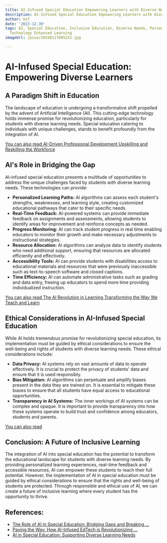 ```yaml
---
title: AI-Infused Special Education Empowering Learners with Diverse Needs
description: AI-Infused Special Education Empowering Learners with Diverse Needs
author: Usf
date: '2023-12-30'
tags: AI, Special Education, Inclusive Education, Diverse Needs, Personalized Learning,
  Technology Enhanced Learning
imageUrl: /pixa/20240117095251.jpg

---
```

# AI-Infused Special Education: Empowering Diverse Learners

## A Paradigm Shift in Education
The landscape of education is undergoing a transformative shift propelled by  the advent of Artificial Intelligence (AI).  This cutting-edge technology holds immense promise for revolutionizing education, particularly for students with diverse learning needs.  Special education catering to individuals with  unique challenges, stands to benefit profoundly from the integration of AI.

[You can also read AI-Driven Professional Development Upskilling and Reskilling the Workforce](AI-Driven%20Professional%20Development%20Upskilling%20and%20Reskilling%20the%20Workforce)


## AI's Role  in  Bridging the Gap
AI-infused special education presents a multitude of  opportunities to address the unique challenges faced by students  with diverse learning needs.  These technologies can provide:

- **Personalized  Learning Paths:** AI algorithms can assess each student's strengths, weaknesses,  and learning style, creating customized educational pathways that cater to their specific needs.
- **Real-Time Feedback:** AI-powered systems can provide immediate feedback on assignments and assessments, allowing students to identify areas for improvement and reinforce concepts as needed.
-  **Progress Monitoring:** AI can  track student  progress in real time enabling educators to monitor their growth and make necessary adjustments to instructional strategies.
-  **Resource Allocation:** AI algorithms can analyze data to identify students who need additional support, ensuring that resources are allocated efficiently and effectively.
-  **Accessibility Tools:** AI can provide students with disabilities access to educational materials  and resources that were previously inaccessible such  as text-to-speech software and closed captions.
- **Time Efficiency:** AI can automate administrative tasks such as grading and data entry,  freeing up educators to spend more time providing individualized  instruction.

[You can also  read The AI Revolution in Learning Transforming the Way We Teach and  Learn](The%20AI%20Revolution%20in%20Learning%20Transforming%20the%20Way%20We%20Teach%20and%20Learn)


## Ethical Considerations in AI-Infused Special Education
While AI holds tremendous promise  for revolutionizing special education, its implementation must be guided by ethical considerations to  ensure the well-being and rights of students with diverse learning needs. These  ethical considerations include:

- **Data Privacy:** AI systems rely on vast  amounts of data to operate effectively.  It is crucial to protect the privacy of students' data and ensure that it is used responsibly.
- **Bias Mitigation:** AI algorithms  can perpetuate  and amplify biases present in the data they are trained on.  It  is essential to mitigate these biases to ensure that all students have equal access to  educational opportunities.
- **Transparency in AI Systems:**  The inner workings of AI systems can be complex and opaque.  It is  important to provide transparency into how these systems operate to build trust and confidence among educators, students and parents.

[You can  also read ]()


## Conclusion: A Future of Inclusive Learning
The integration  of AI into special education has the potential to transform the  educational  landscape for students with diverse learning needs. By providing  personalized learning experiences, real-time feedback and accessible resources, AI can  empower these students  to  reach their full potential. However, the implementation of AI in special education must be  guided by ethical considerations to ensure that the rights  and well-being of  students are protected. Through responsible and ethical  use  of AI, we can create a future of inclusive learning where every student has the opportunity to  thrive.

## References:
- [The Role of AI in Special Education: Bridging Gaps and Breaking ...](https://www.linkedin.com/pulse/role-ai-special-education-bridging-gaps-breaking-barriers-cory-scott)
- [Paving the Way: How AI-Infused EdTech is Revolutionizing ...](https://medium.com/@liyanasomani/paving-the-way-how-ai-infused-edtech-is-revolutionizing-education-for-neurodiverse-students-in-acaefcf626cc)
- [AI in Special Education: Supporting Diverse Learning Needs](https://www.signitysolutions.com/tech-insights/ai-special-education-diverse-learning-needs)
